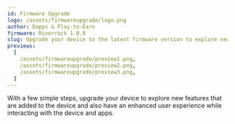 ```yaml
---
id: Firmware Upgrade
logo: /assets/firmwareupgrade/logo.png
author: Dapps & Play-to-Earn
firmware: Riverrock 1.0.8
slug: Upgrade your device to the latest firmware version to explore new features and enjoy an enhanced user experience.
previews:
  [
    /assets/firmwareupgrade/preview1.png,
    /assets/firmwareupgrade/preview2.png,
    /assets/firmwareupgrade/preview3.png,
  ]
---
```


With a few simple steps, upgrade your device to explore new features that are added to the device and also have an enhanced user experience while interacting with the device and apps.
